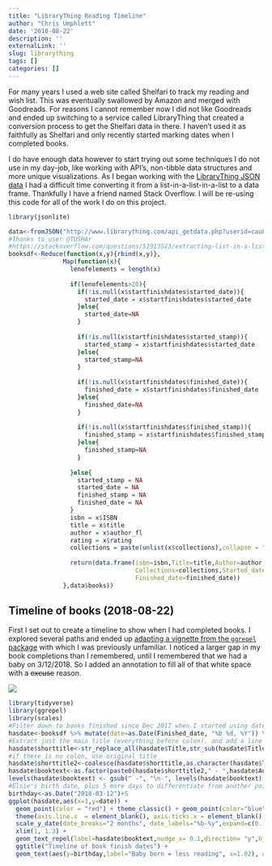 ```yaml
---
title: "LibraryThing Reading Timeline"
author: "Chris Umphlett"
date: '2018-08-22'
description: ''
externalLink: ''
slug: librarything
tags: []
categories: []
---
```

For many years I used a web site called Shelfari to track my reading and wish list. This was eventually swallowed by Amazon and merged with Goodreads. For reasons I cannot remember now I did not like Goodreads and ended up switching to a service called LibraryThing that created a conversion process to get the Shelfari data in there. I haven't used it as faithfully as Shelfari and only recently started marking dates when I completed books.  

I do have enough data however to start trying out some techniques I do not use in my day-job, like working with API's, non-tibble data structures and more unique visualizations. As I began working with the [LibraryThing JSON data](https://wiki.librarything.com/index.php/LibraryThing_JSON_Books_API) I had a difficult time converting it from a list-in-a-list-in-a-list to a data frame. Thankfully I have a friend named Stack Overflow. I will be re-using this code for all of the work I do on this project.


```r
library(jsonlite)

data<-fromJSON("http://www.librarything.com/api_getdata.php?userid=cau83&key=392812157&max=1000&showCollections=1&responseType=json&showDates=1")
#Thanks to user @TUSHAr
#https://stackoverflow.com/questions/51913523/extracting-list-in-a-list-in-a-list-to-build-dataframe-in-r
booksdf<-Reduce(function(x,y){rbind(x,y)},
               Map(function(x){
                 lenofelements = length(x)
                 
                 if(lenofelements>20){
                   if(!is.null(x$startfinishdates$started_date)){
                     started_date = x$startfinishdates$started_date
                   }else{
                     started_date=NA
                   }
                   
                   if(!is.null(x$startfinishdates$started_stamp)){
                     started_stamp = x$startfinishdates$started_date
                   }else{
                     started_stamp=NA
                   }
                   
                   if(!is.null(x$startfinishdates$finished_date)){
                     finished_date = x$startfinishdates$finished_date
                   }else{
                     finished_date=NA
                   }
                   
                   if(!is.null(x$startfinishdates$finished_stamp)){
                     finished_stamp = x$startfinishdates$finished_stamp
                   }else{
                     finished_stamp=NA
                   }
                   
                 }else{
                   started_stamp = NA
                   started_date = NA
                   finished_stamp = NA
                   finished_date = NA
                 }
                 isbn = x$ISBN
                 title = x$title
                 author = x$author_fl
                 rating = x$rating
                 collections = paste(unlist(x$collections),collapse = ",")
                 
                 return(data.frame(isbn=isbn,Title=title,Author=author,Rating=rating,
                                   Collections=collections,Started_date=started_date,
                                   Finished_date=finished_date))
               },data$books))
```
## Timeline of books (2018-08-22)
First I set out to create a timeline to show when I had completed books. I explored several paths and ended up [adapting a vignette from the `ggrepel` package](https://cran.r-project.org/web/packages/ggrepel/vignettes/ggrepel.html) with which I was previously unfamiliar. I noticed a larger gap in my book completions than I remembered, until I remembered that we had a baby on 3/12/2018. So I added an annotation to fill all of that white space with a ~~excuse~~ reason.  

<div><img src="/images/Elsie.JPG" align="center"></div>

``` r
library(tidyverse)
library(ggrepel)
library(scales)
#Filter down to books finished since Dec 2017 when I started using date feature in LibThing
hasdate<-booksdf %>% mutate(date=as.Date(Finished_date, "%b %d, %Y")) %>% filter(!is.na(Finished_date) & date>="2017-12-01") 
#Extract just the main title (everything before colon), and add a line break with author name for display 
hasdate$shorttitle<-str_replace_all(hasdate$Title,str_sub(hasdate$Title,str_locate(hasdate$Title,":")[,1],),"...")
#if there is no colon, use original title
hasdate$shorttitle2<-coalesce(hasdate$shorttitle,as.character(hasdate$Title))
hasdate$booktext<-as.factor(paste0(hasdate$shorttitle2," - ",hasdate$Author))
levels(hasdate$booktext) <- gsub(" -", "\n-", levels(hasdate$booktext))
#Elsie's birth date, plus 5 more days to differentiate from another point, to show why there was a gap in reading
birthday<-as.Date("2018-03-12")+5
ggplot(hasdate,aes(x=1,y=date)) +
  geom_point(color = "red") + theme_classic() + geom_point(color="blue",aes(y=birthday)) +
  theme(axis.line.x  = element_blank(), axis.ticks.x = element_blank(),axis.text.x  = element_blank(),axis.title.x = element_blank()) +
  scale_y_date(date_breaks="2 months", date_labels="%b-%y",expand=c(0.1,0)) +
  xlim(1, 1.3) +
  geom_text_repel(label=hasdate$booktext,nudge_x= 0.1,direction= "y",hjust= 0, segment.size = 0.1) +
  ggtitle("Timeline of book finish dates") +
  geom_text(aes(y=birthday,label="Baby born = less reading", x=1.02), angle=45, hjust=0)
```
